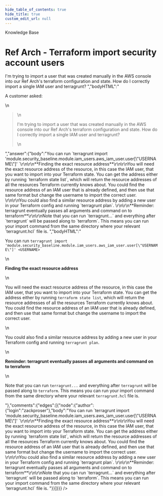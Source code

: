 ```yaml
---
hide_table_of_contents: true
hide_title: true
custom_edit_url: null
---
```



<CenterLayout>
<span class="title">Knowledge Base</span>
<h1>Ref Arch - Terraform import security account users</h1>
<GitHub json={{"id":"D_kwDOF8slf84AO026","number":209,"author":{"login":"zackproser"},"title":"Ref Arch - Terraform import security account users","body":"A customer asked: \r\n> I'm trying to import a user that was created manually in the AWS console into our Ref Arch's terraform configuration and state. How do I correctly import a single IAM user and terragrunt? ","bodyHTML":"<p dir=\"auto\">A customer asked:</p>\n<blockquote>\n<p dir=\"auto\">I'm trying to import a user that was created manually in the AWS console into our Ref Arch's terraform configuration and state. How do I correctly import a single IAM user and terragrunt?</p>\n</blockquote>","answer":{"body":"You can run  `terragrunt import 'module.security_baseline.module.iam_users.aws_iam_user.user[\"USERNAME\"]' <USERNAME>`\r\n\r\n**Finding the exact resource address**\r\n\r\nYou will need the exact resource address of the resource, in this case the IAM user, that you want to import into your Terraform state. You can get the address either by running `terraform state list`, which will return the resource addresses of all the resources Terraform currently knows about. You could find the resource address of an IAM user that is already defined, and then use that same format but change the username to import the correct user. \r\n\r\nYou could also find a similar resource address by adding a new user in your Terraform config and running `terragrunt plan`. \r\n\r\n**Reminder: terragrunt eventually passes all arguments and command on to terraform**\r\n\r\nNote that you can run `terragrunt...` and everything after `terragrunt` will be passed along to `terraform`. This means you can run your import command from the same directory where your relevant `terragrunt.hcl` file is. ","bodyHTML":"<p dir=\"auto\">You can run  <code class=\"notranslate\">terragrunt import 'module.security_baseline.module.iam_users.aws_iam_user.user[\"USERNAME\"]' &lt;USERNAME&gt;</code></p>\n<p dir=\"auto\"><strong>Finding the exact resource address</strong></p>\n<p dir=\"auto\">You will need the exact resource address of the resource, in this case the IAM user, that you want to import into your Terraform state. You can get the address either by running <code class=\"notranslate\">terraform state list</code>, which will return the resource addresses of all the resources Terraform currently knows about. You could find the resource address of an IAM user that is already defined, and then use that same format but change the username to import the correct user.</p>\n<p dir=\"auto\">You could also find a similar resource address by adding a new user in your Terraform config and running <code class=\"notranslate\">terragrunt plan</code>.</p>\n<p dir=\"auto\"><strong>Reminder: terragrunt eventually passes all arguments and command on to terraform</strong></p>\n<p dir=\"auto\">Note that you can run <code class=\"notranslate\">terragrunt...</code> and everything after <code class=\"notranslate\">terragrunt</code> will be passed along to <code class=\"notranslate\">terraform</code>. This means you can run your import command from the same directory where your relevant <code class=\"notranslate\">terragrunt.hcl</code> file is.</p>"},"comments":{"edges":[{"node":{"author":{"login":"zackproser"},"body":"You can run  `terragrunt import 'module.security_baseline.module.iam_users.aws_iam_user.user[\"USERNAME\"]' <USERNAME>`\r\n\r\n**Finding the exact resource address**\r\n\r\nYou will need the exact resource address of the resource, in this case the IAM user, that you want to import into your Terraform state. You can get the address either by running `terraform state list`, which will return the resource addresses of all the resources Terraform currently knows about. You could find the resource address of an IAM user that is already defined, and then use that same format but change the username to import the correct user. \r\n\r\nYou could also find a similar resource address by adding a new user in your Terraform config and running `terragrunt plan`. \r\n\r\n**Reminder: terragrunt eventually passes all arguments and command on to terraform**\r\n\r\nNote that you can run `terragrunt...` and everything after `terragrunt` will be passed along to `terraform`. This means you can run your import command from the same directory where your relevant `terragrunt.hcl` file is. "}}]}}} />

</CenterLayout>
  

<!-- ##DOCS-SOURCER-START
{
  "sourcePlugin": "github-discussions",
  "hash": "c831e2c6f0a7bc8c4f7b31e3d975343e"
}
##DOCS-SOURCER-END -->
